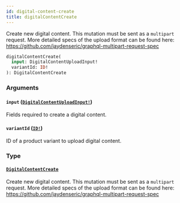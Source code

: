 ```yaml
---
id: digital-content-create
title: digitalContentCreate
---
```


Create new digital content. This mutation must be sent as a `multipart` request. More detailed specs of the upload format can be found here: https://github.com/jaydenseric/graphql-multipart-request-spec

```graphql
digitalContentCreate(
  input: DigitalContentUploadInput!
  variantId: ID!
): DigitalContentCreate

```

### Arguments

#### `input` ([`DigitalContentUploadInput!`](../../../developer/api-reference/inputs/digital-content-upload-input))

Fields required to create a digital content.

#### `variantId` ([`ID!`](../../../developer/api-reference/scalars/id))

ID of a product variant to upload digital content.

### Type

#### [`DigitalContentCreate`](../../../developer/api-reference/objects/digital-content-create)

Create new digital content. This mutation must be sent as a `multipart` request. More detailed specs of the upload format can be found here: https://github.com/jaydenseric/graphql-multipart-request-spec
